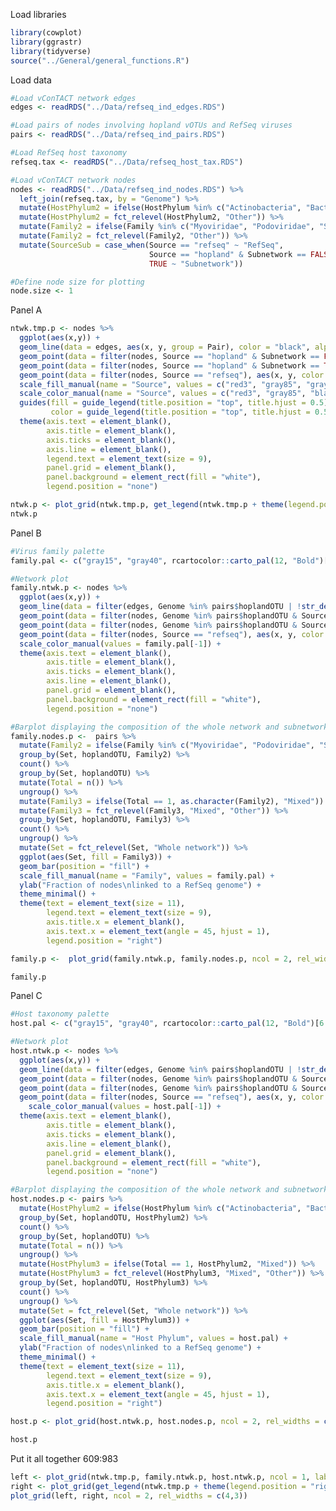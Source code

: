 Load libraries
```r
library(cowplot)
library(ggrastr)
library(tidyverse)
source("../General/general_functions.R")
```

Load data
```r
#Load vConTACT network edges
edges <- readRDS("../Data/refseq_ind_edges.RDS")

#Load pairs of nodes involving hopland vOTUs and RefSeq viruses
pairs <- readRDS("../Data/refseq_ind_pairs.RDS")

#Load RefSeq host taxonomy
refseq.tax <- readRDS("../Data/refseq_host_tax.RDS")

#Load vConTACT network nodes
nodes <- readRDS("../Data/refseq_ind_nodes.RDS") %>% 
  left_join(refseq.tax, by = "Genome") %>%
  mutate(HostPhylum2 = ifelse(HostPhylum %in% c("Actinobacteria", "Bacteroidetes", "Firmicutes", "Proteobacteria"), as.character(HostPhylum), "Other")) %>% 
  mutate(HostPhylum2 = fct_relevel(HostPhylum2, "Other")) %>% 
  mutate(Family2 = ifelse(Family %in% c("Myoviridae", "Podoviridae", "Siphoviridae"), as.character(Family), "Other")) %>% 
  mutate(Family2 = fct_relevel(Family2, "Other")) %>% 
  mutate(SourceSub = case_when(Source == "refseq" ~ "RefSeq",
                               Source == "hopland" & Subnetwork == FALSE ~ "This study",
                               TRUE ~ "Subnetwork")) 

#Define node size for plotting
node.size <- 1
```

Panel A
```r
ntwk.tmp.p <- nodes %>% 
  ggplot(aes(x,y)) +
  geom_line(data = edges, aes(x, y, group = Pair), color = "black", alpha = 0.1, size = 0.2) +
  geom_point(data = filter(nodes, Source == "hopland" & Subnetwork == FALSE), aes(x, y, color = SourceSub, fill = SourceSub), alpha = 1, size = node.size, shape = 16) +
  geom_point(data = filter(nodes, Source == "hopland" & Subnetwork == TRUE), aes(x, y, color = SourceSub, fill = SourceSub), alpha = 1, size = node.size, shape = 21) +
  geom_point(data = filter(nodes, Source == "refseq"), aes(x, y, color = SourceSub, fill = SourceSub), alpha = 1, size = node.size - 0.3 , shape = 16) +
  scale_fill_manual(name = "Source", values = c("red3", "gray85", "gray85"), limits = c("RefSeq", "This study", "Subnetwork")) +
  scale_color_manual(name = "Source", values = c("red3", "gray85", "black"), limits = c("RefSeq", "This study", "Subnetwork")) +
  guides(fill = guide_legend(title.position = "top", title.hjust = 0.5),
         color = guide_legend(title.position = "top", title.hjust = 0.5)) +
  theme(axis.text = element_blank(),
        axis.title = element_blank(),
        axis.ticks = element_blank(),
        axis.line = element_blank(),
        legend.text = element_text(size = 9),
        panel.grid = element_blank(),
        panel.background = element_rect(fill = "white"),
        legend.position = "none")

ntwk.p <- plot_grid(ntwk.tmp.p, get_legend(ntwk.tmp.p + theme(legend.position = "right")), ncol = 2, rel_widths = c(4,3))
ntwk.p
```

Panel B
```r
#Virus family palette
family.pal <- c("gray15", "gray40", rcartocolor::carto_pal(12, "Bold")[2:4])

#Network plot
family.ntwk.p <- nodes %>% 
  ggplot(aes(x,y)) +
  geom_line(data = filter(edges, Genome %in% pairs$hoplandOTU | !str_detect(Genome, "V\\d\\d_VIR")), aes(x, y, group = Pair), color = "black", alpha = 0.1, size = 0.2) +
  geom_point(data = filter(nodes, Genome %in% pairs$hoplandOTU & Source == "hopland" & Subnetwork == FALSE), aes(x, y), alpha = 1, size = node.size , shape = 16, color = "gray85") +
  geom_point(data = filter(nodes, Genome %in% pairs$hoplandOTU & Source == "hopland" & Subnetwork == TRUE), aes(x, y), alpha = 1, size = node.size , shape = 21, fill = "gray85", color = "black") +
  geom_point(data = filter(nodes, Source == "refseq"), aes(x, y, color = Family2), alpha = 1, size = node.size , shape = 16) +
  scale_color_manual(values = family.pal[-1]) +
  theme(axis.text = element_blank(),
        axis.title = element_blank(),
        axis.ticks = element_blank(),
        axis.line = element_blank(),
        panel.grid = element_blank(),
        panel.background = element_rect(fill = "white"),
        legend.position = "none")

#Barplot displaying the composition of the whole network and subnetwork  
family.nodes.p <-  pairs %>% 
  mutate(Family2 = ifelse(Family %in% c("Myoviridae", "Podoviridae", "Siphoviridae"), as.character(Family), "Other")) %>% 
  group_by(Set, hoplandOTU, Family2) %>% 
  count() %>% 
  group_by(Set, hoplandOTU) %>% 
  mutate(Total = n()) %>% 
  ungroup() %>% 
  mutate(Family3 = ifelse(Total == 1, as.character(Family2), "Mixed")) %>% 
  mutate(Family3 = fct_relevel(Family3, "Mixed", "Other")) %>% 
  group_by(Set, hoplandOTU, Family3) %>% 
  count() %>% 
  ungroup() %>% 
  mutate(Set = fct_relevel(Set, "Whole network")) %>% 
  ggplot(aes(Set, fill = Family3)) +
  geom_bar(position = "fill") +
  scale_fill_manual(name = "Family", values = family.pal) +
  ylab("Fraction of nodes\nlinked to a RefSeq genome") +
  theme_minimal() +
  theme(text = element_text(size = 11),
        legend.text = element_text(size = 9),
        axis.title.x = element_blank(),
        axis.text.x = element_text(angle = 45, hjust = 1),
        legend.position = "right")

family.p <-  plot_grid(family.ntwk.p, family.nodes.p, ncol = 2, rel_widths = c(4,3))

family.p
```

Panel C
```r
#Host taxonomy palette
host.pal <- c("gray15", "gray40", rcartocolor::carto_pal(12, "Bold")[6:9])

#Network plot
host.ntwk.p <- nodes %>% 
  ggplot(aes(x,y)) +
  geom_line(data = filter(edges, Genome %in% pairs$hoplandOTU | !str_detect(Genome, "V\\d\\d_VIR")), aes(x, y, group = Pair), color = "black", alpha = 0.1, size = 0.2) +
  geom_point(data = filter(nodes, Genome %in% pairs$hoplandOTU & Source == "hopland" & Subnetwork == FALSE), aes(x, y), alpha = 1, size = node.size , shape = 16, color = "gray85") +
  geom_point(data = filter(nodes, Genome %in% pairs$hoplandOTU & Source == "hopland" & Subnetwork == TRUE), aes(x, y), alpha = 1, size = node.size , shape = 21, fill = "gray85", color = "black") +
  geom_point(data = filter(nodes, Source == "refseq"), aes(x, y, color = HostPhylum2), alpha = 1, size = node.size , shape = 16) +
    scale_color_manual(values = host.pal[-1]) +
  theme(axis.text = element_blank(),
        axis.title = element_blank(),
        axis.ticks = element_blank(),
        axis.line = element_blank(),
        panel.grid = element_blank(),
        panel.background = element_rect(fill = "white"),
        legend.position = "none")

#Barplot displaying the composition of the whole network and subnetwork  
host.nodes.p <- pairs %>% 
  mutate(HostPhylum2 = ifelse(HostPhylum %in% c("Actinobacteria", "Bacteroidetes", "Firmicutes", "Proteobacteria"), as.character(HostPhylum), "Other")) %>% 
  group_by(Set, hoplandOTU, HostPhylum2) %>% 
  count() %>% 
  group_by(Set, hoplandOTU) %>% 
  mutate(Total = n()) %>% 
  ungroup() %>% 
  mutate(HostPhylum3 = ifelse(Total == 1, HostPhylum2, "Mixed")) %>% 
  mutate(HostPhylum3 = fct_relevel(HostPhylum3, "Mixed", "Other")) %>% 
  group_by(Set, hoplandOTU, HostPhylum3) %>% 
  count() %>% 
  ungroup() %>% 
  mutate(Set = fct_relevel(Set, "Whole network")) %>% 
  ggplot(aes(Set, fill = HostPhylum3)) +
  geom_bar(position = "fill") +
  scale_fill_manual(name = "Host Phylum", values = host.pal) +
  ylab("Fraction of nodes\nlinked to a RefSeq genome") +
  theme_minimal() +
  theme(text = element_text(size = 11),
        legend.text = element_text(size = 9),
        axis.title.x = element_blank(),
        axis.text.x = element_text(angle = 45, hjust = 1),
        legend.position = "right")

host.p <- plot_grid(host.ntwk.p, host.nodes.p, ncol = 2, rel_widths = c(4,3))

host.p
```

Put it all together
609:983
```r
left <- plot_grid(ntwk.tmp.p, family.ntwk.p, host.ntwk.p, ncol = 1, labels = c("a", "b", "c"), label_size = 15)
right <- plot_grid(get_legend(ntwk.tmp.p + theme(legend.position = "right")), family.nodes.p, host.nodes.p, ncol = 1, align = "v", axis = "lr")
plot_grid(left, right, ncol = 2, rel_widths = c(4,3))
```





